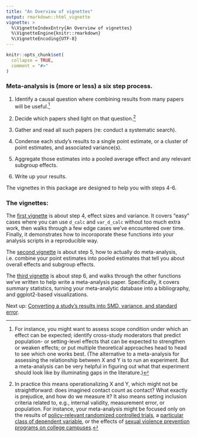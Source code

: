 ```yaml
---
title: "An Overview of vignettes"
output: rmarkdown::html_vignette
vignette: >
  %\VignetteIndexEntry{An Overview of vignettes}
  %\VignetteEngine{knitr::rmarkdown}
  %\VignetteEncoding{UTF-8}
---
```


```r
knitr::opts_chunk$set(
  collapse = TRUE,
  comment = "#>"
)
```

### Meta-analysis is (more or less) a six step process.

1)  Identify a causal question where combining results from many papers will be useful.[^1]

2)  Decide which papers shed light on that question.[^2]

3)  Gather and read all such papers (re: conduct a systematic search).

4)  Condense each study's results to a single point estimate, or a cluster of point estimates, and associated variance(s).

5)  Aggregate those estimates into a pooled average effect and any relevant subgroup effects.

6)  Write up your results.

[^1]: For instance, you might want to assess scope condition under which an effect can be expected; identify cross-study moderators that predict population- or setting-level effects that can be expected to strengthen or weaken effects; or put multiple theoretical approaches head to head to see which one works best. (The alternative to a meta-analysis for assessing the relationship between X and Y is to run an experiment. But a meta-analysis can be very helpful in figuring out what that experiment should look like by illuminating gaps in the literature.)

[^2]: In practice this means operationalizing X and Y, which might not be straightforward: does imagined contact count as contact? What exactly is prejudice, and how do we measure it? It also means setting inclusion criteria related to, e.g., internal validity, measurement error, or population. For instance, your meta-analysis might be focused only on the results of [policy-relevant randomized controlled trials](https://www.cambridge.org/core/journals/behavioural-public-policy/article/contact-hypothesis-reevaluated/142C913E7FA9E121277B29E994124EC5), a [particular class of dependent variable](https://osf.io/a7g95/), or the effects of [sexual violence prevention programs on college campuses](https://www.jahonline.org/article/S1054-139X(23)00117-9/abstract).

The vignettes in this package are designed to help you with steps 4-6.

### The vignettes:

The [first vignette](d-calc-vignette.html) is about step 4, effect sizes and variance. It covers "easy" cases where you can use `d_calc` and `var_d_calc` without too much extra work, then walks through a few edge cases we've encountered over time. Finally, it demonstrates how to incoroporate these functions into your analysis scripts in a reproducible way.

The [second vignette](meta-analysis-vignette.html) is about step 5, how to actually do meta-analysis, i.e. combine your point estimates into pooled estimates that tell you about overall effects and subgroup effects.

The [third vignette](writing-metas-vignette.html) is about step 6, and walks through the other functions we've written to help write a meta-analysis paper. Specifically, it covers summary statistics, turning your meta-analytic database into a bibliography, and ggplot2-based visualizations.

Next up: [Converting a study's results into SMD, variance, and standard error](d-calc-vignette.html).
